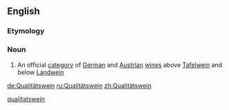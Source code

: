==English==

===Etymology===
{{etyl|de}}

===Noun===
{{en-noun}}

# An official [[category]] of [[German]] and [[Austrian]] [[wine]]s above [[Tafelwein]] and below [[Landwein]]

[[Category:English terms spelled with Ä|qualitatswein]]

[[de:Qualitätswein]]
[[ru:Qualitätswein]]
[[zh:Qualitätswein]]